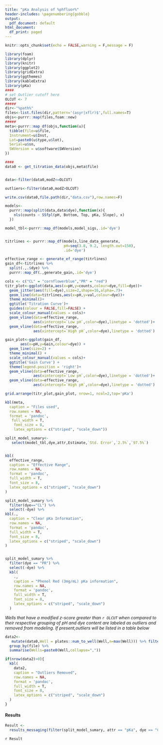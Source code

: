 ---
title: "pKa Analysis of %phfluor%"
header-includes: \pagenumbering{gobble}
output:
  pdf_document: default
html_document:
  df_print: paged
---
```{r setup, include=FALSE}
knitr::opts_chunk$set(echo = FALSE,warning = F,message = F)
```

```{r data,echo=F}
library(foam)
library(dplyr)
library(knitr)
library(ggplot2)
library(gridExtra)
library(ggthemes)
library(kableExtra)
library(pKa)
####
# set Outlier cutoff here
OLCUT <- 7
#####
dir<-"%path%"
files<-list.files(dir,pattern='(asyr|xflr)$',full.names=T)
objs<-purrr::map(files,foam::new)
#####
meta<-purrr::map_df(objs,function(u){
  tibble(file=u$file,
  Instrument=u$Inst,
  Lot=paste0(u$type,u$lot),
  Serial=u$sn,
  SWVersion = u$software$SWVersion)
})

####
data0 <- get_titration_data(objs,meta$file)


data<-filter(data0,modZ<=OLCUT)

outliers<-filter(data0,modZ>OLCUT)

write.csv(data0,file.path(dir,"data.csv"),row.names=F)

models<- 
  purrr::map(split(data,data$dye),function(x){
    nls(counts ~ SSfpl(pH, Bottom, Top, pKa, Slope), x) 
  })

model_tbl<-purrr::map_df(models,model_sigs,.id='dye')


titrlines <- purrr::map_df(models,line_data_generate,
                           pH=seq(3.8, 9.2, length.out=150),
                           .id='dye')

effective_range <- generate_ef_range(titrlines)
gain_df<-titrlines %>% 
  split(.,.$dye) %>% 
  purrr::map_df(.,generate_gain,.id='dye')
```

```{r titrplot,echo=F}
cols <- c("CL" = "cornflowerblue","PR" = "red")
titr_plot<-ggplot(data,aes(x=pH,y=counts,colour=dye,fill=dye))+
  geom_jitter(aes(fill=dye),size=2,shape=16,alpha=.7)+
  geom_line(data=titrlines,aes(x=pH,y=val,colour=dye))+
  theme_minimal()+
  ggtitle('Titration Curve')+
  guides(colour = FALSE,fill=FALSE) +
  scale_colour_manual(values = cols)+
  geom_vline(data=effective_range,
             aes(xintercept=`Low pH`,color=dye),linetype = 'dotted')+
  geom_vline(data=effective_range,
             aes(xintercept=`High pH`,color=dye),linetype = 'dotted')

```

```{r gain plot,echo=F}

gain_plot<-ggplot(gain_df,
       aes(x=pH,y=Gain,colour=dye)) + 
  geom_line(size=2) +
  theme_minimal() +
  scale_colour_manual(values = cols)+
  ggtitle('Gain Curve') +
  theme(legend.position = 'right')+
  geom_vline(data=effective_range,
             aes(xintercept=`Low pH`,color=dye),linetype = 'dotted')+
  geom_vline(data=effective_range,
             aes(xintercept=`High pH`,color=dye),linetype = 'dotted')
```

```{r,echo=F,fig.width=11,fig.height=4.5}
grid.arrange(titr_plot,gain_plot, nrow=1, ncol=2,top='pKa')
```

```{r modelinfo,echo=F}
kbl(meta,
  caption = "Files used",
  row.names = NA,
  format = 'pandoc',
   full_width = T,
    font_size = 8,
    latex_options = c("striped", "scale_down"))

split_model_sumary<- 
   select(model_tbl,dye,attr,Estimate,`Std. Error`,`2.5%`,`97.5%`)


kbl(
  effective_range,
  caption = "Effective Range",
  row.names = NA,
  format = 'pandoc',
  full_width = T,
  font_size = 8,
  latex_options = c("striped", "scale_down")
) 

split_model_sumary %>% 
  filter(dye=="CL") %>%
  select(-dye) %>% 
kbl(.,
  caption = "Clear pKa Information",
  row.names = NA,
  format = 'pandoc',
  full_width = T,
  font_size = 8,
  latex_options = c("striped", "scale_down")
) 


split_model_sumary %>%
  filter(dye == "PR") %>%
  select(-dye) %>%
  kbl(
    .,
    caption = "Phenol Red (3mg/mL) pKa information",
    row.names = NA,
    format = 'pandoc',
    full_width = T,
    font_size = 8,
    latex_options = c("striped", "scale_down")
  ) 
```

*Wells that have a modified z-score greater than `r OLCUT` when compared to their respective grouping of pH and dye content are labeled as outliers and removed from modeling. If present,outliers will be listed in a table below*  

```{r outliers}

data2<- 
   mutate(data0,Well = plates::num_to_well(Well,n=max(Well))) %>% filter(.,modZ>OLCUT) %>%
  group_by(file) %>% 
  summarise(Wells=paste0(Well,collapse=","))

if(nrow(data2)>0){
  kbl(
    data2,
    caption = "Outliers Removed",
    row.names = NA,
    format = 'pandoc',
    full_width = T,
    font_size = 8,
    latex_options = c("striped", "scale_down")
  ) 
}
```
  
#### Results
```{r}
Result <-
  results_messaging(filter(split_model_sumary, attr == "pKa", dye == "CL"))
```  
`r Result`  
